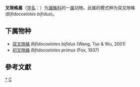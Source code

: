 {{Automatic taxobox
| taxon = Bifidocoelotes
| authority = Wang, 2002
| type species = 双叉隙蛛<br>Bifidocoelotes bifidus
| type species authority = Wang, Tso & Wu, 2001
}}
'''叉隙蛛属'''（[[学名|学名]]：{{lang|la|''Bifidocoelotes ''}}）为[[漏蛛科|漏蛛科]]的一[[属|属]]动物。此属的模式种为双叉隙蛛(''Bifidocoelotes bifidus'')。

==下属物种==
* [[双叉隙蛛|双叉隙蛛]] ''Bifidocoelotes bifidus'' (Wang, Tso & Wu, 2001)
* [[初叉隙蛛|初叉隙蛛]] ''Bifidocoelotes primus'' (Fox, 1937)

==參考文獻==
{{reflist}}

{{taxonbar}}

[[Category:_叉隙蛛属|*]]
[[Category:_2002年描述的分类群|C]]